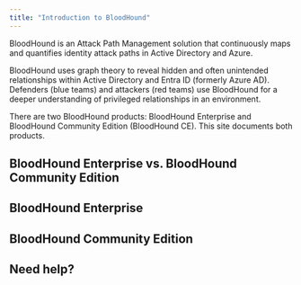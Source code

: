 ```yaml
---
title: "Introduction to BloodHound"
---
```


BloodHound is an Attack Path Management solution that continuously maps and quantifies identity attack paths in Active Directory and Azure.

BloodHound uses graph theory to reveal hidden and often unintended relationships within Active Directory and Entra ID (formerly Azure AD). Defenders (blue teams) and attackers (red teams) use BloodHound for a deeper understanding of privileged relationships in an environment.

There are two BloodHound products: BloodHound Enterprise and BloodHound Community Edition (BloodHound CE). This site documents both products.

## BloodHound Enterprise vs. BloodHound Community Edition


## BloodHound Enterprise

## BloodHound Community Edition

## Need help?